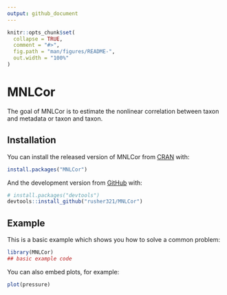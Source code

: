 ```yaml
---
output: github_document
---
```


<!-- README.md is generated from README.Rmd. Please edit that file -->

```r
knitr::opts_chunk$set(
  collapse = TRUE,
  comment = "#>",
  fig.path = "man/figures/README-",
  out.width = "100%"
)
```

# MNLCor

<!-- badges: start -->
<!-- badges: end -->

The goal of MNLCor is to estimate the nonlinear correlation between taxon and 
metadata or taxon and taxon.

## Installation

You can install the released version of MNLCor from [CRAN](https://CRAN.R-project.org) with:

``` r
install.packages("MNLCor")
```

And the development version from [GitHub](https://github.com/) with:

``` r
# install.packages("devtools")
devtools::install_github("rusher321/MNLCor")
```
## Example

This is a basic example which shows you how to solve a common problem:

```r
library(MNLCor)
## basic example code
```


You can also embed plots, for example:

```r
plot(pressure)
```


